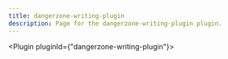 ---
title: dangerzone-writing-plugin
description: Page for the dangerzone-writing-plugin plugin.
---


<Plugin pluginId={"dangerzone-writing-plugin"}></Plugin>